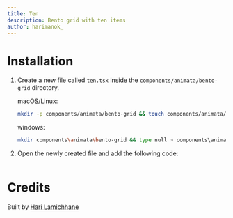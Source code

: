 ```yaml
---
title: Ten
description: Bento grid with ten items
author: harimanok_
---
```


<ComponentPreview name="bento-grid-ten--docs" />

# Installation

1. Create a new file called `ten.tsx` inside the `components/animata/bento-grid` directory.

   macOS/Linux:

   ```bash
   mkdir -p components/animata/bento-grid && touch components/animata/bento-grid/ten.tsx
   ```

   windows:

   ```bash
   mkdir components\animata\bento-grid && type null > components\animata\bento-grid\ten.tsx
   ```

2. Open the newly created file and add the following code:

```jsx file=<rootDir>/animata/bento-grid/ten.tsx

```

# Credits

Built by [Hari Lamichhane](https://github.com/hari)
